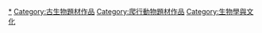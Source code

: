 [[Category:恐龍|*]]
[[Category:古生物題材作品|Category:古生物題材作品]]
[[Category:爬行動物題材作品|Category:爬行動物題材作品]]
[[Category:生物學與文化|Category:生物學與文化]]